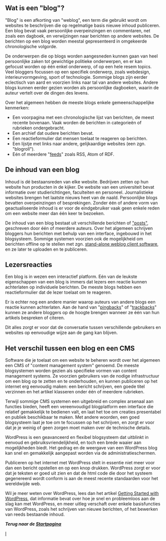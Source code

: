 == Wat is een "blog"? ==

"Blog" is een afkorting van "weblog", een term die gebruikt wordt om websites te beschrijven die op regelmatige basis nieuwe inhoud publiceren. Een blog bevat vaak persoonlijke overpeinzingen en commentaren, net zoals een dagboek, en verwijzingen naar berichten op andere websites. De berichten op een blog worden meestal gepresenteerd in omgekeerde chronologische volgorde.

De onderwerpen die op blogs worden aangesneden kunnen gaan van heel persoonlijke zaken tot gewichtige politieke onderwerpen, en er kan gefocust worden op één enkel onderwerp, of op een hele resem topics. Veel bloggers focussen op een specifiek onderwerp, zoals webdesign, interieurvormgeving, sport of technologie. Sommige blogs zijn eerder eclectisch van aard en voorzien links naar tal van andere websites. Andere blogs kunnen eerder gezien worden als persoonlijke dagboeken, waarin de auteur vertelt over de dingen des levens. 

Over het algemeen hebben de meeste blogs enkele gemeenschappelijke kenmerken:

* Een voorpagina met een chronologische lijst van berichten, de meest recente bovenaan. Vaak worden de berichten in categorieën of rubrieken ondergebracht.
* Een archief dat oudere berichten bevat.
* Een reactieformulier dat mensen toelaat te reageren op berichten.
* Een lijstje met links naar andere, gelijkaardige websites (een zgn. "blogroll").
* Eén of meerdere "[[#Feeds|feeds]]" zoals RSS, Atom of RDF.

== De inhoud van een blog ==

Inhoud is dé bestaansreden van elke website. Bedrijven zetten op hun website hun producten in de kijker. De website van een universiteit bevat informatie over studierichtingen, faculteiten en personeel. Journalistieke websites brengen het laatste nieuws heet van de naald. Persoonlijke blogs bevatten overpeinzingen of besprekingen. Zonder één of andere vorm van geactualiseerde inhoud is er voor de eindgebruiker vaak geen enkele reden om een website meer dan één keer te bezoeken.

De inhoud van een blog bestaat uit verschillende berichten of [[Glossary#Post|"posts"]], geschreven door één of meerdere auteurs. Over het algemeen schrijven bloggers hun berichten met behulp van een interface, ingebouwd in het blogsysteem. Sommige systemen voorzien ook de mogelijkheid om berichten offline op te stellen met zgn. [[Weblog Client|stand-alone weblog client software]], en ze later te uploaden en te publiceren.

== Lezersreacties ==

Een blog is in wezen een interactief platform. Eén van de leukste eigenschappen van een blog is immers dat lezers een reactie kunnen achterlaten op individuele berichten. De meeste blogs hebben een reactieformulier dat de lezer toelaat om te reageren. 

Er is echter nog een andere manier waarop auteurs van andere blogs een reactie kunnen achterlaten. Aan de hand van "[[#Pingbacks|pingbacks]]" of "[[#Trackbacks|trackbacks]]" kunnen ze andere bloggers op de hoogte brengen wanneer ze één van hun artikels bespreken of citeren. 

Dit alles zorgt er voor dat de conversatie tussen verschillende gebruikers en websites op eenvoudige wijze aan de gang kan blijven.

== Het verschil tussen een blog en een CMS ==

Software die je toelaat om een website te beheren wordt over het algemeen een CMS of "content management system" genoemd. De meeste blogsystemen worden gezien als specifieke vormen van content management systems. Ze voorzien gebruikers van de nodige infrastructuur om een blog op te zetten en te onderhouden, en kunnen publiceren op het internet erg eenvoudig maken: een bericht schrijven, een goede titel verzinnen en het artikel klasseren onder één of meerdere rubrieken. 

Terwijl sommige CMS systemen een uitgebreid en complex arsenaal aan functies bieden, heeft een vereenvoudigd blogplatform een interface die relatief gemakkelijk te bedienen valt, en laat het toe om creaties presentabel en publiek beschikbaar te maken. Met andere woorden, een goed blogsysteem laat je toe om te focussen op het schrijven, en zorgt er voor dat je je weinig of geen zorgen moet maken over de technische details.

WordPress is een geavanceerd en flexibel blogsysteem dat uitblinkt in eenvoud en gebruiksvriendelijkheid, en toch een brede waaier aan mogelijkheden biedt. Het gedrag en de weergave van een WordPress blog kan snel en gemakkelijk aangepast worden via de administratieschermen. 

Publiceren op het internet met WordPress stelt in essentie niet meer voor dan een bericht opstellen en op een knop drukken. WordPress zorgt er voor dat je teksten er goed uit zien en dat de html code die door het systeem gegenereerd wordt conform is aan de meest recente standaarden voor het wereldwijde web.

Wil je meer weten over WordPress, lees dan het artikel [[Getting Started with WordPress]], dat informatie bevat over hoe je snel en probleemloos aan de slag kan met WordPress, en meer uitleg verschaft over enkele basisfuncties van WordPress, zoals het schrijven van nieuwe berichten, of het bewerken van reeds bestaande inhoud.

'''''Terug naar de [[nl:Startpagina | Startpagina]]'''''

[[Category:Dutch Codex|I]]